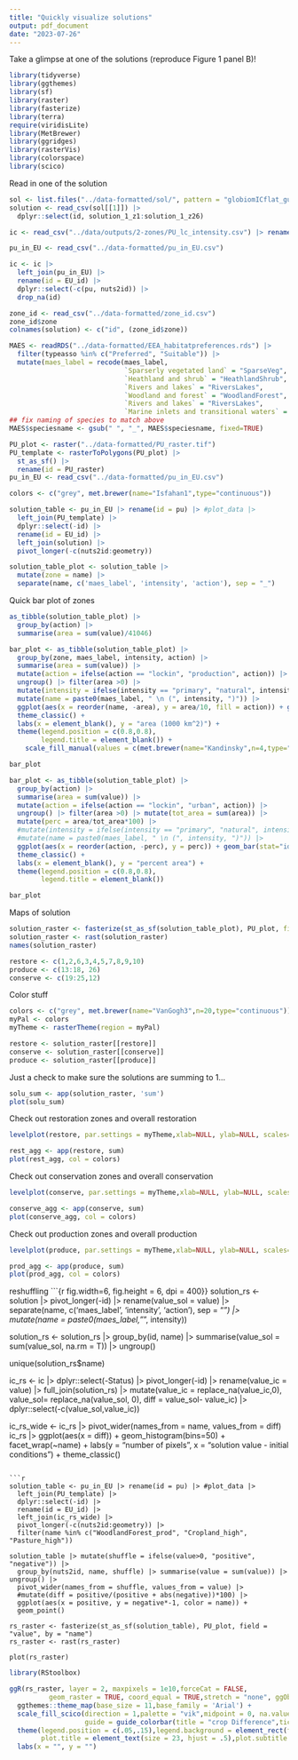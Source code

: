 ```yaml
---
title: "Quickly visualize solutions"
output: pdf_document
date: "2023-07-26"
---
```


Take a glimpse at one of the solutions (reproduce Figure 1 panel B)!

```r
library(tidyverse)
library(ggthemes)
library(sf)
library(raster)
library(fasterize)
library(terra)
require(viridisLite)
library(MetBrewer)
library(ggridges)
library(rasterVis)
library(colorspace)
library(scico)
```

Read in one of the solution

```r
sol <- list.files("../data-formatted/sol/", pattern = "globiomICflat_gurobi_f455.csv", full.names = T)
solution <- read_csv(sol[[1]]) |>
  dplyr::select(id, solution_1_z1:solution_1_z26)

ic <- read_csv("../data/outputs/2-zones/PU_lc_intensity.csv") |> rename(pu = PUID)

pu_in_EU <- read_csv("../data-formatted/pu_in_EU.csv") 

ic <- ic |>
  left_join(pu_in_EU) |>
  rename(id = EU_id) |>
  dplyr::select(-c(pu, nuts2id)) |>
  drop_na(id)

zone_id <- read_csv("../data-formatted/zone_id.csv") 
zone_id$zone
colnames(solution) <- c("id", (zone_id$zone))
```



```r
MAES <- readRDS("../data-formatted/EEA_habitatpreferences.rds") |>
  filter(typeasso %in% c("Preferred", "Suitable")) |>
  mutate(maes_label = recode(maes_label, 
                             `Sparserly vegetated land` = "SparseVeg",
                             `Heathland and shrub` = "HeathlandShrub",
                             `Rivers and lakes` = "RiversLakes",
                             `Woodland and forest` = "WoodlandForest",
                             `Rivers and lakes` = "RiversLakes",
                             `Marine inlets and transitional waters` = "MarineTransitional"))
## fix naming of species to match above
MAES$speciesname <- gsub(" ", "_", MAES$speciesname, fixed=TRUE)

PU_plot <- raster("../data-formatted/PU_raster.tif")
PU_template <- rasterToPolygons(PU_plot) |>
  st_as_sf() |>
  rename(id = PU_raster)
pu_in_EU <- read_csv("../data-formatted/pu_in_EU.csv")

colors <- c("grey", met.brewer(name="Isfahan1",type="continuous"))
```

```r
solution_table <- pu_in_EU |> rename(id = pu) |> #plot_data |> 
  left_join(PU_template) |> 
  dplyr::select(-id) |>
  rename(id = EU_id) |>
  left_join(solution) |> 
  pivot_longer(-c(nuts2id:geometry)) 

solution_table_plot <- solution_table |> 
  mutate(zone = name) |>
  separate(name, c('maes_label', 'intensity', 'action'), sep = "_")
```

Quick bar plot of zones

```r
as_tibble(solution_table_plot) |>
  group_by(action) |>
  summarise(area = sum(value)/41046)

bar_plot <- as_tibble(solution_table_plot) |>
  group_by(zone, maes_label, intensity, action) |>
  summarise(area = sum(value)) |>
  mutate(action = ifelse(action == "lockin", "production", action)) |>
  ungroup() |> filter(area >0) |> 
  mutate(intensity = ifelse(intensity == "primary", "natural", intensity)) |>
  mutate(name = paste0(maes_label, " \n (", intensity, ")")) |>
  ggplot(aes(x = reorder(name, -area), y = area/10, fill = action)) + geom_bar(stat="identity", width = 0.7) +
  theme_classic() + 
  labs(x = element_blank(), y = "area (1000 km^2)") +
  theme(legend.position = c(0.8,0.8),
        legend.title = element_blank()) +
    scale_fill_manual(values = c(met.brewer(name="Kandinsky",n=4,type="continuous"))[c(1,3,2)]) + coord_flip()

bar_plot
```

```r
bar_plot <- as_tibble(solution_table_plot) |>
  group_by(action) |>
  summarise(area = sum(value)) |>
  mutate(action = ifelse(action == "lockin", "urban", action)) |>
  ungroup() |> filter(area >0) |> mutate(tot_area = sum(area)) |>
  mutate(perc = area/tot_area*100) |>
  #mutate(intensity = ifelse(intensity == "primary", "natural", intensity)) |>
  #mutate(name = paste0(maes_label, " \n (", intensity, ")")) |>
  ggplot(aes(x = reorder(action, -perc), y = perc)) + geom_bar(stat="identity", width = 0.7) +
  theme_classic() + 
  labs(x = element_blank(), y = "percent area") +
  theme(legend.position = c(0.8,0.8),
        legend.title = element_blank()) 

bar_plot
```

Maps of solution

```r
solution_raster <- fasterize(st_as_sf(solution_table_plot), PU_plot, field = "value", by = "zone")
solution_raster <- rast(solution_raster)
names(solution_raster)

restore <- c(1,2,6,3,4,5,7,8,9,10)
produce <- c(13:18, 26)
conserve <- c(19:25,12)
```

Color stuff
```r
colors <- c("grey", met.brewer(name="VanGogh3",n=20,type="continuous"))
myPal <- colors
myTheme <- rasterTheme(region = myPal)
```


```r
restore <- solution_raster[[restore]]
conserve <- solution_raster[[conserve]]
produce <- solution_raster[[produce]]
```

Just a check to make sure the solutions are summing to 1...

```r
solu_sum <- app(solution_raster, 'sum')
plot(solu_sum)
```

Check out restoration zones and overall restoration

```r
levelplot(restore, par.settings = myTheme,xlab=NULL, ylab=NULL, scales=list(draw=FALSE))
```

```r
rest_agg <- app(restore, sum)
plot(rest_agg, col = colors)
```

Check out conservation zones and overall conservation

```r
levelplot(conserve, par.settings = myTheme,xlab=NULL, ylab=NULL, scales=list(draw=FALSE))
```

```r
conserve_agg <- app(conserve, sum)
plot(conserve_agg, col = colors)
```

Check out production zones and overall production

```r
levelplot(produce, par.settings = myTheme,xlab=NULL, ylab=NULL, scales=list(draw=FALSE))

```

```r
prod_agg <- app(produce, sum)
plot(prod_agg, col = colors)
```

reshuffling
```{r fig.width=6, fig.height = 6, dpi = 400}}
solution_rs <- solution |>
  pivot_longer(-id) |>
  rename(value_sol = value) |>
  separate(name, c('maes_label', 'intensity', 'action'), sep = "_") |>
  mutate(name = paste0(maes_label,"_", intensity))

solution_rs <- solution_rs |>
  group_by(id, name) |>
  summarise(value_sol = sum(value_sol, na.rm = T)) |> 
  ungroup()

unique(solution_rs$name)

ic_rs <- ic |> dplyr::select(-Status) |>
  pivot_longer(-id) |>
  rename(value_ic = value) |>
  full_join(solution_rs) |> mutate(value_ic = replace_na(value_ic,0),
                value_sol= replace_na(value_sol, 0),
                diff = value_sol- value_ic) |> dplyr::select(-c(value_sol,value_ic))

ic_rs_wide <- ic_rs |> pivot_wider(names_from = name, values_from = diff)
ic_rs |>
  ggplot(aes(x = diff)) + geom_histogram(bins=50) + facet_wrap(~name) +
  labs(y = "number of pixels", x = "solution value - initial conditions") +
  theme_classic()

```

```r
solution_table <- pu_in_EU |> rename(id = pu) |> #plot_data |> 
  left_join(PU_template) |> 
  dplyr::select(-id) |>
  rename(id = EU_id) |>
  left_join(ic_rs_wide) |> 
  pivot_longer(-c(nuts2id:geometry)) |>
  filter(name %in% c("WoodlandForest_prod", "Cropland_high", "Pasture_high"))

solution_table |> mutate(shuffle = ifelse(value>0, "positive", "negative")) |>
  group_by(nuts2id, name, shuffle) |> summarise(value = sum(value)) |> ungroup() |>
  pivot_wider(names_from = shuffle, values_from = value) |>
  #mutate(diff = positive/(positive + abs(negative))*100) |>
  ggplot(aes(x = positive, y = negative*-1, color = name)) + 
  geom_point()
  
rs_raster <- fasterize(st_as_sf(solution_table), PU_plot, field = "value", by = "name")
rs_raster <- rast(rs_raster)

plot(rs_raster)
```

```r
library(RStoolbox)

ggR(rs_raster, layer = 2, maxpixels = 1e10,forceCat = FALSE,
          geom_raster = TRUE, coord_equal = TRUE,stretch = "none", ggObj = TRUE) +
  ggthemes::theme_map(base_size = 11,base_family = 'Arial') +
  scale_fill_scico(direction = 1,palette = "vik",midpoint = 0, na.value = '#FFFFFF',
                   guide = guide_colorbar(title = "crop Difference",ticks = FALSE) ) +
  theme(legend.position = c(.05,.15),legend.background = element_rect(fill = 'transparent'),
        plot.title = element_text(size = 23, hjust = .5),plot.subtitle = element_text(hjust = .5)) +
  labs(x = "", y = "")
```



